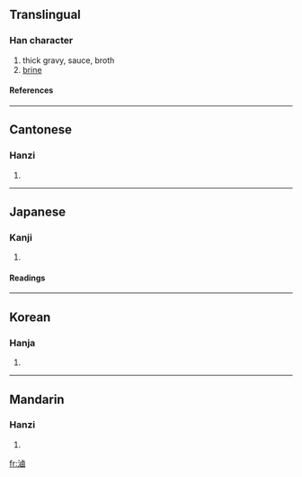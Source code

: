 {{see|卤}}

==Translingual==
===Han character===
{{Han char|rn=85|rad=水|as=11|sn=14|four=3116<sub>0</sub>|canj=水卜田戈 (EYWI)}}
# thick gravy, sauce, broth
# [[brine]]
====References====
{{Han ref|kx=0644.070|dkj=18088|dj=1051.190|hdz=31721.020|uh=6EF7|ud=28407|bh=BAB1|bd=47793}}

----
==Cantonese==
===Hanzi===
{{yue-hanzi|jyut=|y=lou5}}
# {{defn|Cantonese}}

----
==Japanese==
===Kanji===
{{ja-kanji|grade=|rs=水11}}
# {{defn|Japanese}} 
====Readings====
{{ja-readings|on=[[ろ]] (ro)|kun=[[しおち]] (shiochi), [[しおつき]] (shiotsuki)}}

----
==Korean==
===Hanja===
{{ko-hanja|hangeul=로>노|eumhun=|rv=ro>no|mr=ro>no|y=lo>no}}
# {{defn|Korean}}

----
==Mandarin==
===Hanzi===
{{cmn-hanzi|sim=卤|pin=[[lǔ]] (lu3)|wg=lu<sup>3</sup>}}
# {{defn|Mandarin}}

[[fr:滷]]